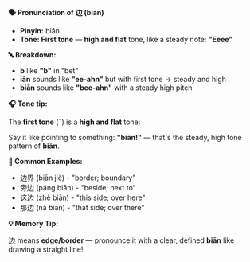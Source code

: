 **🗣️ Pronunciation of 边 (biān)**

- **Pinyin:** biān
- **Tone: First tone** — **high and flat** tone, like a steady note: **"Eeee"**

**🔤 Breakdown:**

- **b** like **"b"** in "bet"
- **iān** sounds like **"ee-ahn"** but with first tone → steady and high
- **biān** sounds like **"bee-ahn"** with a steady high pitch

**🎧 Tone tip:**

The **first tone** (¯) is a **high and flat** tone:

Say it like pointing to something: **"biān!"** — that's the steady, high tone pattern of **biān**.

**📝 Common Examples:**

- 边界 (biān jiè) - "border; boundary"
- 旁边 (páng biān) - "beside; next to"
- 这边 (zhè biān) - "this side; over here"
- 那边 (nà biān) - "that side; over there"

**💡 Memory Tip:**

边 means **edge/border** — pronounce it with a clear, defined **biān** like drawing a straight line!
